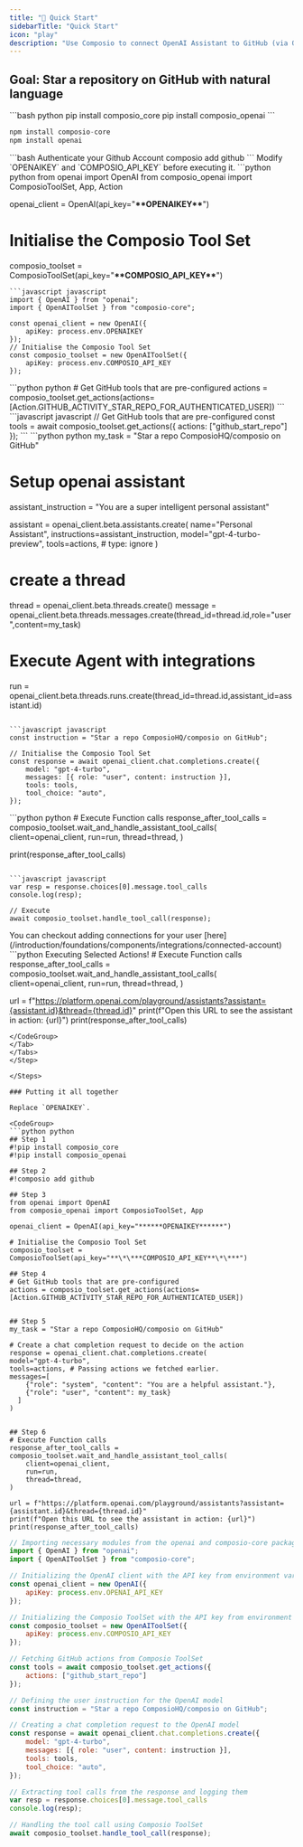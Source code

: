 ```yaml
---
title: "🚀 Quick Start"
sidebarTitle: "Quick Start"
icon: "play"
description: "Use Composio to connect OpenAI Assistant to GitHub (via OAUTH2) to perform a task using natural language"
---
```


## Goal: Star a repository on GitHub with natural language

<Steps>

<Step title="Install Composio Package">
<CodeGroup>
```bash python 
pip install composio_core 
pip install composio_openai 
```

```javascript javascript
npm install composio-core
npm install openai
```
</CodeGroup>
</Step>
<Step title="Authenticate your github account using CLI">
<CodeGroup>
```bash Authenticate your Github Account 
composio add github
```
</CodeGroup>
</Step>
<Step title="Import python packages">
Modify `OPENAIKEY` and `COMPOSIO_API_KEY` before executing it.
<CodeGroup>
```python python 
from openai import OpenAI
from composio_openai import ComposioToolSet, App, Action

openai_client = OpenAI(api_key="**\*\***OPENAIKEY**\*\***")

# Initialise the Composio Tool Set

composio_toolset = ComposioToolSet(api_key="**\*\***COMPOSIO_API_KEY**\*\***")

```
```javascript javascript
import { OpenAI } from "openai";
import { OpenAIToolSet } from "composio-core";

const openai_client = new OpenAI({
    apiKey: process.env.OPENAIKEY
});
// Initialise the Composio Tool Set
const composio_toolset = new OpenAIToolSet({
    apiKey: process.env.COMPOSIO_API_KEY
});
```

</CodeGroup>
</Step>

<Step title="Fetch all Github actions via Composio">
  <CodeGroup>
    ```python python
# Get GitHub tools that are pre-configured
actions = composio_toolset.get_actions(actions=[Action.GITHUB_ACTIVITY_STAR_REPO_FOR_AUTHENTICATED_USER])
    ```
     ```javascript javascript
     // Get GitHub tools that are pre-configured
    const tools = await composio_toolset.get_actions({
        actions: ["github_start_repo"]
    });
    ```
  </CodeGroup>
</Step>

<Step title="Using Function Call">

<CodeGroup>
```python python
my_task = "Star a repo ComposioHQ/composio on GitHub"

# Setup openai assistant
assistant_instruction = "You are a super intelligent personal assistant"

assistant = openai_client.beta.assistants.create(
    name="Personal Assistant",
    instructions=assistant_instruction,
    model="gpt-4-turbo-preview",
    tools=actions,  # type: ignore
)


# create a thread
thread = openai_client.beta.threads.create()
message = openai_client.beta.threads.messages.create(thread_id=thread.id,role="user",content=my_task)

# Execute Agent with integrations
run = openai_client.beta.threads.runs.create(thread_id=thread.id,assistant_id=assistant.id)

```

```javascript javascript
const instruction = "Star a repo ComposioHQ/composio on GitHub";

// Initialise the Composio Tool Set
const response = await openai_client.chat.completions.create({
    model: "gpt-4-turbo",
    messages: [{ role: "user", content: instruction }],
    tools: tools,
    tool_choice: "auto",
});

```
</CodeGroup>
</Step>

<Step title="Handle Tool Calls - Execute Actions">
<Tabs>
<Tab title="Default">
<CodeGroup>
```python python 
# Execute Function calls
response_after_tool_calls = composio_toolset.wait_and_handle_assistant_tool_calls(
    client=openai_client,
    run=run,
    thread=thread,
)

print(response_after_tool_calls)
```

```javascript javascript
var resp = response.choices[0].message.tool_calls 
console.log(resp);

// Execute
await composio_toolset.handle_tool_call(response);
```
</CodeGroup>
</Tab>
<Tab title="Execute actions for Specific User">
You can checkout adding connections for your user [here](/introduction/foundations/components/integrations/connected-account)
<CodeGroup>
```python Executing Selected Actions!
# Execute Function calls
response_after_tool_calls = composio_toolset.wait_and_handle_assistant_tool_calls(
    client=openai_client,
    run=run,
    thread=thread,
)

url = f"https://platform.openai.com/playground/assistants?assistant={assistant.id}&thread={thread.id}"
print(f"Open this URL to see the assistant in action: {url}")
print(response_after_tool_calls)
```
</CodeGroup>
</Tab>
</Tabs>
</Step>

</Steps>

### Putting it all together

Replace `OPENAIKEY`.

<CodeGroup>
```python python 
## Step 1
#!pip install composio_core
#!pip install composio_openai

## Step 2
#!composio add github

## Step 3
from openai import OpenAI
from composio_openai import ComposioToolSet, App

openai_client = OpenAI(api_key="******OPENAIKEY******")

# Initialise the Composio Tool Set
composio_toolset = ComposioToolSet(api_key="**\*\***COMPOSIO_API_KEY**\*\***")

## Step 4
# Get GitHub tools that are pre-configured
actions = composio_toolset.get_actions(actions=[Action.GITHUB_ACTIVITY_STAR_REPO_FOR_AUTHENTICATED_USER])


## Step 5
my_task = "Star a repo ComposioHQ/composio on GitHub"

# Create a chat completion request to decide on the action
response = openai_client.chat.completions.create(
model="gpt-4-turbo",
tools=actions, # Passing actions we fetched earlier.
messages=[
    {"role": "system", "content": "You are a helpful assistant."},
    {"role": "user", "content": my_task}
  ]
)


## Step 6
# Execute Function calls
response_after_tool_calls = composio_toolset.wait_and_handle_assistant_tool_calls(
    client=openai_client,
    run=run,
    thread=thread,
)

url = f"https://platform.openai.com/playground/assistants?assistant={assistant.id}&thread={thread.id}"
print(f"Open this URL to see the assistant in action: {url}")
print(response_after_tool_calls)
```

```javascript javascript
// Importing necessary modules from the openai and composio-core packages
import { OpenAI } from "openai";
import { OpenAIToolSet } from "composio-core";

// Initializing the OpenAI client with the API key from environment variables
const openai_client = new OpenAI({
    apiKey: process.env.OPENAI_API_KEY
});

// Initializing the Composio ToolSet with the API key from environment variables
const composio_toolset = new OpenAIToolSet({
    apiKey: process.env.COMPOSIO_API_KEY
});

// Fetching GitHub actions from Composio ToolSet
const tools = await composio_toolset.get_actions({
    actions: ["github_start_repo"]
});

// Defining the user instruction for the OpenAI model
const instruction = "Star a repo ComposioHQ/composio on GitHub";

// Creating a chat completion request to the OpenAI model
const response = await openai_client.chat.completions.create({
    model: "gpt-4-turbo",
    messages: [{ role: "user", content: instruction }],
    tools: tools,
    tool_choice: "auto",
});

// Extracting tool calls from the response and logging them
var resp = response.choices[0].message.tool_calls 
console.log(resp);

// Handling the tool call using Composio ToolSet
await composio_toolset.handle_tool_call(response);

```
</CodeGroup>
